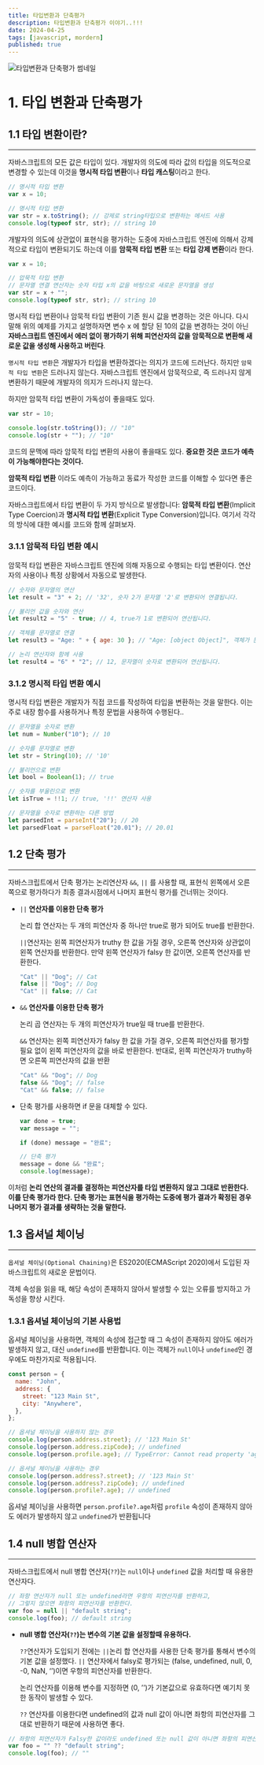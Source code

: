```yaml
---
title: 타입변환과 단축평가
description: 타입변환과 단축평가 이야기..!!!
date: 2024-04-25
tags: [javascript, mordern]
published: true
---
```


![타입변환과 단축평가 썸네일](https://raw.githubusercontent.com/thdtjdgml415/next-blog/main/assets/img/Type-Conversions-Short-Circuit-Evaluation.webp)

# 1. 타입 변환과 단축평가

## 1.1 타입 변환이란?

---

자바스크립트의 모든 값은 타입이 있다. 개발자의 의도에 따라 값의 타입을 의도적으로 변경할 수 있는데 이것을 **명시적 타입 변환**이나 **타입 캐스팅**이라고 한다.

```jsx
// 명시적 타입 변환
var x = 10;

// 명시적 타입 변환
var str = x.toString(); // 강제로 string타입으로 변환하는 메서드 사용
console.log(typeof str, str); // string 10
```

개발자의 의도에 상관없이 표현식을 평가하는 도중에 자바스크립트 엔진에 의해서 강제적으로 타입이 변환되기도 하는데 이를 **암묵적 타입 변환** 또는 **타입 강제 변환**이라 한다.

```jsx
var x = 10;

// 압묵적 타입 변환
// 문자열 연결 연산자는 숫자 타입 x의 값을 바탕으로 새로운 문자열을 생성
var str = x + "";
console.log(typeof str, str); // string 10
```

명시적 타입 변환이나 암묵적 타입 변환이 기존 원시 값을 변경하는 것은 아니다. 다시 말해 위의 예제를 가지고 설명하자면 변수 x 에 할당 된 10의 값을 변경하는 것이 아닌 **자바스크립트 엔진에서 에러 없이 평가하기 위해 피연산자의 값을 암묵적으로 변환해 새로운 값을 생성해 사용하고 버린다**.

`명시적 타입 변환`은 개발자가 타입을 변환하겠다는 의지가 코드에 드러난다. 하지만 `암묵적 타입 변환`은 드러나지 않는다. 자바스크립트 엔진에서 암묵적으로, 즉 드러나지 않게 변환하기 때문에 개발자의 의지가 드러나지 않는다.

하지만 암묵적 타입 변환이 가독성이 좋을때도 있다.

```jsx
var str = 10;

console.log(str.toString()); // "10"
console.log(str + ""); // "10"
```

코드의 문맥에 따라 암묵적 타입 변환의 사용이 좋을때도 있다. **중요한 것은 코드가 예측이 가능해야한다는 것이다.**

**암묵적 타입 변환** 이라도 예측이 가능하고 동료가 작성한 코드를 이해할 수 있다면 좋은 코드이다.

자바스크립트에서 타입 변환이 두 가지 방식으로 발생합니다: **암묵적 타입 변환**(Implicit Type Coercion)과 **명시적 타입 변환**(Explicit Type Conversion)입니다. 여기서 각각의 방식에 대한 예시를 코드와 함께 살펴보자.

### 3.1.1 암묵적 타입 변환 예시

암묵적 타입 변환은 자바스크립트 엔진에 의해 자동으로 수행되는 타입 변환이다. 연산자의 사용이나 특정 상황에서 자동으로 발생한다.

```jsx
// 숫자와 문자열의 연산
let result = "3" + 2; // '32', 숫자 2가 문자열 '2'로 변환되어 연결됩니다.

// 불리언 값을 숫자와 연산
let result2 = "5" - true; // 4, true가 1로 변환되어 연산됩니다.

// 객체를 문자열로 연결
let result3 = "Age: " + { age: 30 }; // "Age: [object Object]", 객체가 문자열로 변환됩니다.

// 논리 연산자와 함께 사용
let result4 = "6" * "2"; // 12, 문자열이 숫자로 변환되어 연산됩니다.
```

### 3.1.2 명시적 타입 변환 예시

명시적 타입 변환은 개발자가 직접 코드를 작성하여 타입을 변환하는 것을 말한다. 이는 주로 내장 함수를 사용하거나 특정 문법을 사용하여 수행된다..

```jsx
// 문자열을 숫자로 변환
let num = Number("10"); // 10

// 숫자를 문자열로 변환
let str = String(10); // '10'

// 불리언으로 변환
let bool = Boolean(1); // true

// 숫자를 부울린으로 변환
let isTrue = !!1; // true, '!!' 연산자 사용

// 문자열을 숫자로 변환하는 다른 방법
let parsedInt = parseInt("20"); // 20
let parsedFloat = parseFloat("20.01"); // 20.01
```

## 1.2 단축 평가

---

자바스크립트에서 단축 평가는 논리연산자 `&&`, `||` 를 사용할 때, 표현식 왼쪽에서 오른쪽으로 평가하다가 최종 결과시점에서 나머지 표현식 평가를 건너뛰는 것이다.

- `||` **연산자를 이용한 단축 평가**

  논리 합 연산자는 두 개의 피연산자 중 하나만 true로 평가 되어도 true를 반환한다.

  `||`연산자는 왼쪽 피연산자가 truthy 한 값을 가질 경우, 오른쪽 연산자와 상관없이 왼쪽 연산자를 반환한다. 만약 왼쪽 연산자가 falsy 한 값이면, 오른쪽 연산자를 반환한다.

  ```jsx
  "Cat" || "Dog"; // Cat
  false || "Dog"; // Dog
  "Cat" || false; // Cat
  ```

- `&&` **연산자를 이용한 단축 평가**

  논리 곱 연산자는 두 개의 피연산자가 true일 때 true를 반환한다.

  `&&` 연산자는 왼쪽 피연산자가 falsy 한 값을 가질 경우, 오른쪽 피연산자를 평가할 필요 없이 왼쪽 피연산자의 값을 바로 반환한다. 반대로, 왼쪽 피연산자가 truthy하면 오른쪽 피연산자의 값을 반환

  ```jsx
  "Cat" && "Dog"; // Dog
  false && "Dog"; // false
  "Cat" && false; // false
  ```

- 단축 평가를 사용하면 if 문을 대체할 수 있다.

  ```jsx
  var done = true;
  var message = "";

  if (done) message = "완료";

  // 단축 평가
  message = done && "완료";
  console.log(message);
  ```

이처럼 **논리 연산의 결과를 결정하는 피연산자를 타입 변환하지 않고 그대로 반환한다. 이를 단축 평가라 한다. 단축 평가는 표현식을 평가하는 도중에 평가 결과가 확정된 경우 나머지 평가 결과를 생략하는 것을 말한다.**

## 1.3 옵셔널 체이닝

---

`옵셔널 체이닝(Optional Chaining)`은 ES2020(ECMAScript 2020)에서 도입된 자바스크립트의 새로운 문법이다.

객체 속성을 읽을 때, 해당 속성이 존재하지 않아서 발생할 수 있는 오류를 방지하고 가독성을 향상 시킨다.

### 1.3.1 옵셔널 체이닝의 기본 사용법

옵셔널 체이닝을 사용하면, 객체의 속성에 접근할 때 그 속성이 존재하지 않아도 에러가 발생하지 않고, 대신 `undefined`를 반환합니다. 이는 객체가 `null`이나 `undefined`인 경우에도 마찬가지로 적용됩니다.

```jsx
const person = {
  name: "John",
  address: {
    street: "123 Main St",
    city: "Anywhere",
  },
};

// 옵셔널 체이닝을 사용하지 않는 경우
console.log(person.address.street); // '123 Main St'
console.log(person.address.zipCode); // undefined
console.log(person.profile.age); // TypeError: Cannot read property 'age' of undefined

// 옵셔널 체이닝을 사용하는 경우
console.log(person.address?.street); // '123 Main St'
console.log(person.address?.zipCode); // undefined
console.log(person.profile?.age); // undefined
```

옵셔널 체이닝을 사용하면 `person.profile?.age`처럼 `profile` 속성이 존재하지 않아도 에러가 발생하지 않고 `undefined`가 반환됩니다

## 1.4 null 병합 연산자

---

자바스크립트에서 null 병합 연산자(`??`)는 `null`이나 `undefined` 값을 처리할 때 유용한 연산자다.

```jsx
// 좌항 연산자가 null 또는 undefined라면 우항의 피연산자를 반환하고,
// 그렇지 않으면 좌항의 피연산자를 반환한다.
var foo = null || "default string";
console.log(foo); // default string
```

- **null 병합 연산자(`??`)는 변수의 기본 값을 설정할때 유용하다.**

  `??`연산자가 도입되기 전에는 `||`논리 합 연산자를 사용한 단축 평가를 통해서 변수의 기본 값을 설정했다. `||` 연산자에서 falsy로 평가되는 (false, undefined, null, 0, -0, NaN, ‘’)이면 우항의 피연산자를 반환한다.

  논리 연산자를 이용해 변수를 지정하면 (0, ’’)가 기본값으로 유효하다면 예기치 못한 동작이 발생할 수 있다.

  `??` 연산자를 이용한다면 undefined의 값과 null 값이 아니면 좌항의 피연산자를 그대로 반환하기 때문에 사용하면 좋다.

```jsx
// 좌항의 피연산자가 Falsy한 값이라도 undefined 또는 null 값이 아니면 좌항의 피연산자를 반환한다.
var foo = "" ?? "default string";
console.log(foo); // ""
```
